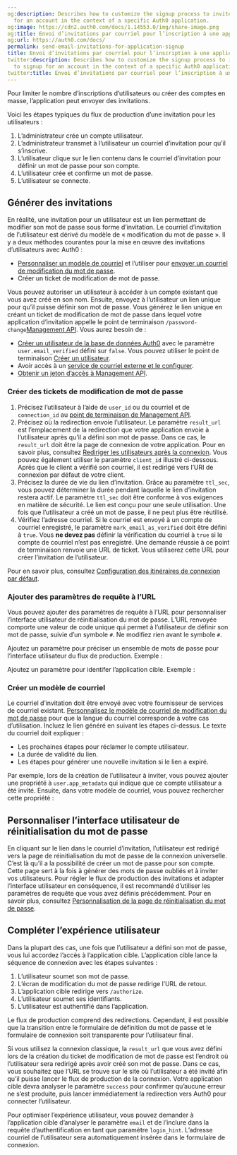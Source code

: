 ```yaml
---
og:description: Describes how to customize the signup process to invite users to signup
  for an account in the context of a specific Auth0 application.
og:image: https://cdn2.auth0.com/docs/1.14553.0/img/share-image.png
og:title: Envoi d’invitations par courriel pour l’inscription à une application
og:url: https://auth0.com/docs/
permalink: send-email-invitations-for-application-signup
title: Envoi d’invitations par courriel pour l’inscription à une application
twitter:description: Describes how to customize the signup process to invite users
  to signup for an account in the context of a specific Auth0 application.
twitter:title: Envoi d’invitations par courriel pour l’inscription à une application
---
```


Pour limiter le nombre d’inscriptions d’utilisateurs ou créer des comptes en masse, l’application peut envoyer des invitations.



Voici les étapes typiques du flux de production d’une invitation pour les utilisateurs :

1. L’administrateur crée un compte utilisateur.
2. L’administrateur transmet à l’utilisateur un courriel d’invitation pour qu’il s’inscrive.
3. L’utilisateur clique sur le lien contenu dans le courriel d’invitation pour définir un mot de passe pour son compte.
4. L’utilisateur crée et confirme un mot de passe.
5. L’utilisateur se connecte.

## Générer des invitations

En réalité, une invitation pour un utilisateur est un lien permettant de modifier son mot de passe sous forme d’invitation. Le courriel d’invitation de l’utilisateur est dérivé du modèle de « modification du mot de passe ». Il y a deux méthodes courantes pour la mise en œuvre des invitations d’utilisateurs avec Auth0 :

* [Personnaliser un modèle de courriel](/brand-and-customize/email/customize-email-templates) et l’utiliser pour [envoyer un courriel de modification du mot de passe](/brand-and-customize/email/manage-email-flow).
* Créer un ticket de modification de mot de passe.

Vous pouvez autoriser un utilisateur à accéder à un compte existant que vous avez créé en son nom. Ensuite, envoyez à l’utilisateur un lien unique pour qu’il puisse définir son mot de passe. Vous générez le lien unique en créant un ticket de modification de mot de passe dans lequel votre application d’invitation appelle le point de terminaison `/password-change`[Management API](/api/management/v2/#!/Tickets/post_password_change). Vous aurez besoin de :

* [Créer un utilisateur de la base de données Auth0](/connections/database) avec le paramètre `user.email_verified` défini sur `false`. Vous pouvez utiliser le point de terminaison [Créer un utilisateur](/api/management/v2/#!/Users/post_users).
* Avoir accès à un [service de courriel externe et le configurer](/brand-and-customize/email/smtp-email-providers).
* [Obtenir un jeton d’accès à Management API](/security/tokens/access-tokens/management-api-access-tokens/get-management-api-access-tokens-for-testing).

### Créer des tickets de modification de mot de passe

1. Précisez l’utilisateur à l’aide de `user_id` ou du courriel et de `connection_id` au [point de terminaison de Management API](https://auth0.com/docs/api/management/v2#!/Tickets/post_password_change).
2. Précisez où la redirection envoie l’utilisateur. Le paramètre `result_url` est l’emplacement de la redirection que votre application envoie à l’utilisateur après qu’il a défini son mot de passe. Dans ce cas, le `result_url` doit être la page de connexion de votre application. Pour en savoir plus, consultez [Rediriger les utilisateurs après la connexion](https://auth0.com/docs/authenticate/login/redirect-users-after-login). Vous pouvez également utiliser le paramètre `client_id` illustré ci-dessous. Après que le client a vérifié son courriel, il est redirigé vers l’URI de connexion par défaut de votre client.
3. Précisez la durée de vie du lien d’invitation. Grâce au paramètre `ttl_sec`, vous pouvez déterminer la durée pendant laquelle le lien d’invitation restera actif. Le paramètre `ttl_sec` doit être conforme à vos exigences en matière de sécurité. Le lien est conçu pour une seule utilisation. Une fois que l’utilisateur a créé un mot de passe, il ne peut plus être réutilisé.
4. Vérifiez l’adresse courriel. Si le courriel est envoyé à un compte de courriel enregistré, le paramètre `mark_email_as_verified` doit être défini à `true`. Vous **ne devez pas** définir la vérification du courriel à `true` si le compte de courriel n’est pas enregistré. Une demande réussie à ce point de terminaison renvoie une URL de ticket. Vous utiliserez cette URL pour créer l’invitation de l’utilisateur.

Pour en savoir plus, consultez [Configuration des itinéraires de connexion par défaut](/login/universal-login/configure-default-login-routes).



### Ajouter des paramètres de requête à l’URL

Vous pouvez ajouter des paramètres de requête à l’URL pour personnaliser l’interface utilisateur de réinitialisation du mot de passe. L’URL renvoyée comporte une valeur de code unique qui permet à l’utilisateur de définir son mot de passe, suivie d’un symbole `#`. Ne modifiez rien avant le symbole `#`.

Ajoutez un paramètre pour préciser un ensemble de mots de passe pour l’interface utilisateur du flux de production. Exemple :



Ajoutez un paramètre pour identifer l’application cible. Exemple :



### Créer un modèle de courriel

Le courriel d’invitation doit être envoyé avec votre fournisseur de services de courriel existant. [Personnalisez le modèle de courriel de modification du mot de passe](/brand-and-customize/email/customize-email-templates) pour que la langue du courriel corresponde à votre cas d’utilisation. Incluez le lien généré en suivant les étapes ci-dessus. Le texte du courriel doit expliquer :

* Les prochaines étapes pour réclamer le compte utilisateur.
* La durée de validité du lien.
* Les étapes pour générer une nouvelle invitation si le lien a expiré.

Par exemple, lors de la création de l’utilisateur à inviter, vous pouvez ajouter une propriété à `user.app_metadata` qui indique que ce compte utilisateur a été invité. Ensuite, dans votre modèle de courriel, vous pouvez rechercher cette propriété :



## Personnaliser l’interface utilisateur de réinitialisation du mot de passe

En cliquant sur le lien dans le courriel d’invitation, l’utilisateur est redirigé vers la page de réinitialisation du mot de passe de la connexion universelle. C’est là qu’il a la possibilité de créer un mot de passe pour son compte. Cette page sert à la fois à générer des mots de passe oubliés et à inviter vos utilisateurs. Pour régler le flux de production des invitations et adapter l’interface utilisateur en conséquence, il est recommandé d’utiliser les paramètres de requête que vous avez définis précédemment. Pour en savoir plus, consultez [Personnalisation de la page de réinitialisation du mot de passe](/brand-and-customize/customize-password-reset-page).

## Compléter l’expérience utilisateur

Dans la plupart des cas, une fois que l’utilisateur a défini son mot de passe, vous lui accordez l’accès à l’application cible. L’application cible lance la séquence de connexion avec les étapes suivantes :

1. L’utilisateur soumet son mot de passe.
2. L’écran de modification du mot de passe redirige l’URL de retour.
3. L’application cible redirige vers `/authorize`.
4. L’utilisateur soumet ses identifiants.
5. L’utilisateur est authentifié dans l’application.

Le flux de production comprend des redirections. Cependant, il est possible que la transition entre le formulaire de définition du mot de passe et le formulaire de connexion soit transparente pour l’utilisateur final.

Si vous utilisez la connexion classique, la `result_url` que vous avez défini lors de la création du ticket de modification de mot de passe est l’endroit où l’utilisateur sera redirigé après avoir créé son mot de passe. Dans ce cas, vous souhaitez que l’URL se trouve sur le site où l’utilisateur a été invité afin qu’il puisse lancer le flux de production de la connexion. Votre application cible devra analyser le paramètre `success` pour confirmer qu’aucune erreur ne s’est produite, puis lancer immédiatement la redirection vers Auth0 pour connecter l’utilisateur.

Pour optimiser l’expérience utilisateur, vous pouvez demander à l’application cible d’analyser le paramètre `email` et de l’inclure dans la requête d’authentification en tant que paramètre `login_hint`. L’adresse courriel de l’utilisateur sera automatiquement insérée dans le formulaire de connexion.